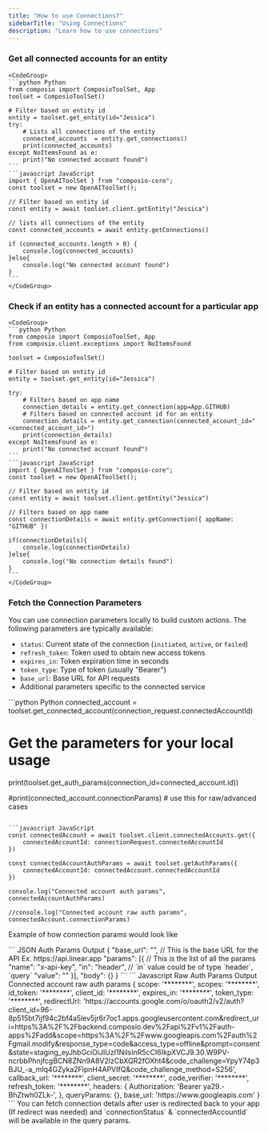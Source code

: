 ```yaml
---
title: "How to use Connections?"
sidebarTitle: "Using Connections"
description: "Learn how to use connections"
---
```


### Get all connected accounts for an entity
    <CodeGroup>
    ```python Python
    from composio import ComposioToolSet, App
    toolset = ComposioToolSet()

    # Filter based on entity id
    entity = toolset.get_entity(id="Jessica")
    try:
        # Lists all connections of the entity
        connected_accounts  = entity.get_connections() 
        print(connected_accounts)
    except NoItemsFound as e:
        print("No connected account found")
    ```
    ```javascript JavaScript
    import { OpenAIToolSet } from "composio-core";
    const toolset = new OpenAIToolSet();

    // Filter based on entity id
    const entity = await toolset.client.getEntity("Jessica")

    // lists all connections of the entity
    const connected_accounts = await entity.getConnections()

    if (connected_accounts.length > 0) {
        console.log(connected_accounts)
    }else{
        console.log("No connected account found")
    }
    ```
    </CodeGroup>

### Check if an entity has a connected account for a particular app
    <CodeGroup>
    ```python Python
    from composio import ComposioToolSet, App
    from composio.client.exceptions import NoItemsFound

    toolset = ComposioToolSet()

    # Filter based on entity id
    entity = toolset.get_entity(id="Jessica") 

    try:
        # Filters based on app name
        connection_details = entity.get_connection(app=App.GITHUB) 
        # Filters based on connected account id for an entity
        connection_details = entity.get_connection(connected_account_id="<connected_account_id>") 
        print(connection_details)
    except NoItemsFound as e:
        print("No connected account found")
    ```
    ```javascript JavaScript
    import { OpenAIToolSet } from "composio-core";
    const toolset = new OpenAIToolSet();

    // Filter based on entity id
    const entity = await toolset.client.getEntity("Jessica")

    // Filters based on app name
    const connectionDetails = await entity.getConnection({ appName: "GITHUB" })

    if(connectionDetails){
        console.log(connectionDetails)
    }else{
        console.log("No connection details found")
    }
    ```
    </CodeGroup>

### Fetch the Connection Parameters
You can use connection parameters locally to build custom actions. The following parameters are typically available:

- `status`: Current state of the connection (`initiated`, `active`, or `failed`)
- `refresh_token`: Token used to obtain new access tokens
- `expires_in`: Token expiration time in seconds
- `token_type`: Type of token (usually "Bearer")
- `base_url`: Base URL for API requests
- Additional parameters specific to the connected service

<CodeGroup>
```python Python
connected_account = toolset.get_connected_account(connection_request.connectedAccountId)

# Get the parameters for your local usage
print(toolset.get_auth_params(connection_id=connected_account.id))

#print(connected_account.connectionParams) # use this for raw/advanced cases
```

```javascript JavaScript
const connectedAccount = await toolset.client.connectedAccounts.get({
    connectedAccountId: connectionRequest.connectedAccountId
})

const connectedAccountAuthParams = await toolset.getAuthParams({
    connectedAccountId: connectedAccount.connectedAccountId
})

console.log("Connected account auth params", connectedAccountAuthParams)

//console.log("Connected account raw auth params", connectedAccount.connectionParams)

```
</CodeGroup>

Example of how connection params would look like 

<CodeGroup>
``` JSON Auth Params Output
{
	"base_url": "", // This is the base URL for the API Ex. https://api.linear.app
	"params": [{ // This is the list of all the params
		"name": "x-api-key", 
		"in": "header", // `in` value could be of type `header`, `query` 
		"value": "<api-key>"
	}],
	"body": {}
}
```
``` Javascript Raw Auth Params Output
Connected account raw auth params {
  scope: '********',
  scopes: '********',
  id_token: '********',
  client_id: '********',
  expires_in: '********',
  token_type: '********',
  redirectUrl: 'https://accounts.google.com/o/oauth2/v2/auth?client_id=96-8p515bt7ijf94c2bf4a5lev5jr6r7oc1.apps.googleusercontent.com&redirect_uri=https%3A%2F%2Fbackend.composio.dev%2Fapi%2Fv1%2Fauth-apps%2Fadd&scope=https%3A%2F%2Fwww.googleapis.com%2Fauth%2Fgmail.modify&response_type=code&access_type=offline&prompt=consent&state=staging_eyJhbGciOiJIUzI1NiIsInR5cCI6IkpXVCJ9.30.W9PV-ncrbbPhnjfcgBCN8ZNn9A8V2lzCbXQR2fOXht4&code_challenge=YpyY74p3BJU_-a_mIq4GZyka2FlpnH4APVIfQ&code_challenge_method=S256',
  callback_url: '********',
  client_secret: '********',
  code_verifier: '********',
  refresh_token: '********',
  headers: {
    Authorization: 'Bearer ya29.-BhZtwh0ZLk-',
  },
  queryParams: {},
  base_url: 'https://www.googleapis.com'
}
```

</CodeGroup>



<Note>
You can fetch connection details after user is redirected back to your app (If redirect was needed) and `connectionStatus` & `connectedAccountId` will be available in the query params.
</Note>